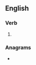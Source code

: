 ==English==

===Verb===
{{head|en|verb form}}

# {{en-past of|enunciate}}

===Anagrams===
* {{anagrams|en|denunciate}}